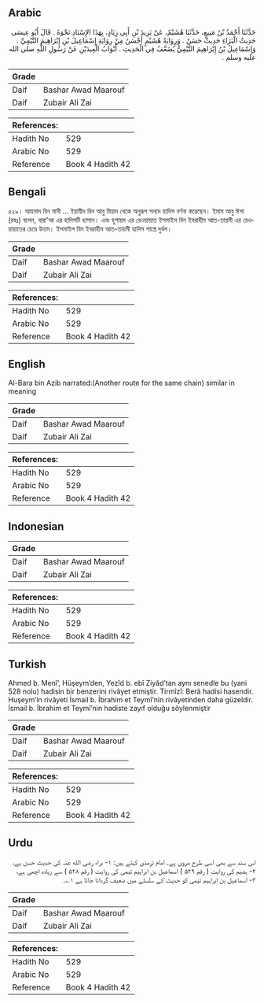 ## Arabic


<div dir="rtl" lang="ar" style={{fontSize:'larger',backgroundColor:'#f8f9fa',padding:20}}>
حَدَّثَنَا أَحْمَدُ بْنُ مَنِيعٍ، حَدَّثَنَا هُشَيْمٌ، عَنْ يَزِيدَ بْنِ أَبِي زِيَادٍ، بِهَذَا الإِسْنَادِ نَحْوَهُ ‏.‏ قَالَ أَبُو عِيسَى حَدِيثُ الْبَرَاءِ حَدِيثٌ حَسَنٌ ‏.‏ وَرِوَايَةُ هُشَيْمٍ أَحْسَنُ مِنْ رِوَايَةِ إِسْمَاعِيلَ بْنِ إِبْرَاهِيمَ التَّيْمِيِّ ‏.‏ وَإِسْمَاعِيلُ بْنُ إِبْرَاهِيمَ التَّيْمِيُّ يُضَعَّفُ فِي الْحَدِيثِ ‏.‏ أَبْوَابُ الْعِيدَيْنِ عَنْ رَسُولِ اللَّهِ صلى الله عليه وسلم ‏.‏
</div>
<div style={{backgroundColor:'#f8f9fa',padding:20, marginBottom: 10}}><table> <thead> <tr> <th>Grade</th> <th></th> </tr> </thead> <tbody> <tr><td>Daif</td><td>Bashar Awad Maarouf</td></tr><tr><td>Daif</td><td>Zubair Ali Zai</td></tr></tbody></table><table> <thead> <tr> <th>References:</th> <th></th> </tr> </thead> <tbody><tr><td>Hadith No</td><td>529</td></tr><tr><td>Arabic No</td><td>529</td></tr><tr><td>Reference</td><td>Book 4 Hadith 42</td></tr></tbody></table></div>

## Bengali


<div dir="ltr" lang="bn" style={{fontSize:'larger',backgroundColor:'#f8f9fa',padding:20}}>
৫২৯। আহমাদ বিন মানী ... ইয়াযীদ বিন আবু যিয়াদ থেকে অনুরূপ সনদে হাদিস বর্ণনা করেছেন। ইমাম আবু ঈসা (রহঃ) বলেন, বারা'আ এর হাদিসটি হাসান। এবং হুশায়ম এর রেওয়ায়াত ইসমাইল বিন ইবরাহীম আত-তায়মী এর রেওয়ায়াতের চেয়ে উত্তম। ইসমাইল বিন ইবরাহীম আত-তায়মী হাদিস শাস্ত্রে দুর্বল।
</div>
<div style={{backgroundColor:'#f8f9fa',padding:20, marginBottom: 10}}><table> <thead> <tr> <th>Grade</th> <th></th> </tr> </thead> <tbody> <tr><td>Daif</td><td>Bashar Awad Maarouf</td></tr><tr><td>Daif</td><td>Zubair Ali Zai</td></tr></tbody></table><table> <thead> <tr> <th>References:</th> <th></th> </tr> </thead> <tbody><tr><td>Hadith No</td><td>529</td></tr><tr><td>Arabic No</td><td>529</td></tr><tr><td>Reference</td><td>Book 4 Hadith 42</td></tr></tbody></table></div>

## English


<div dir="ltr" lang="en" style={{fontSize:'larger',backgroundColor:'#f8f9fa',padding:20}}>
Al-Bara bin Azib narrated:(Another route for the same chain) similar in meaning
</div>
<div style={{backgroundColor:'#f8f9fa',padding:20, marginBottom: 10}}><table> <thead> <tr> <th>Grade</th> <th></th> </tr> </thead> <tbody> <tr><td>Daif</td><td>Bashar Awad Maarouf</td></tr><tr><td>Daif</td><td>Zubair Ali Zai</td></tr></tbody></table><table> <thead> <tr> <th>References:</th> <th></th> </tr> </thead> <tbody><tr><td>Hadith No</td><td>529</td></tr><tr><td>Arabic No</td><td>529</td></tr><tr><td>Reference</td><td>Book 4 Hadith 42</td></tr></tbody></table></div>

## Indonesian


<div dir="ltr" lang="id" style={{fontSize:'larger',backgroundColor:'#f8f9fa',padding:20}}>

</div>
<div style={{backgroundColor:'#f8f9fa',padding:20, marginBottom: 10}}><table> <thead> <tr> <th>Grade</th> <th></th> </tr> </thead> <tbody> <tr><td>Daif</td><td>Bashar Awad Maarouf</td></tr><tr><td>Daif</td><td>Zubair Ali Zai</td></tr></tbody></table><table> <thead> <tr> <th>References:</th> <th></th> </tr> </thead> <tbody><tr><td>Hadith No</td><td>529</td></tr><tr><td>Arabic No</td><td>529</td></tr><tr><td>Reference</td><td>Book 4 Hadith 42</td></tr></tbody></table></div>

## Turkish


<div dir="ltr" lang="tr" style={{fontSize:'larger',backgroundColor:'#f8f9fa',padding:20}}>
Ahmed b. Menî’, Hüşeym’den, Yezîd b. ebî Ziyâd’tan aynı senedle bu (yani 528 nolu) hadisin bir benzerini rivâyet etmiştir. Tirmîzî: Berâ hadisi hasendir. Huşeym’in rivâyeti İsmail b. İbrahim et Teymî’nin rivâyetinden daha güzeldir. İsmail b. İbrahim et Teymî’nin hadiste zayıf olduğu söylenmiştir
</div>
<div style={{backgroundColor:'#f8f9fa',padding:20, marginBottom: 10}}><table> <thead> <tr> <th>Grade</th> <th></th> </tr> </thead> <tbody> <tr><td>Daif</td><td>Bashar Awad Maarouf</td></tr><tr><td>Daif</td><td>Zubair Ali Zai</td></tr></tbody></table><table> <thead> <tr> <th>References:</th> <th></th> </tr> </thead> <tbody><tr><td>Hadith No</td><td>529</td></tr><tr><td>Arabic No</td><td>529</td></tr><tr><td>Reference</td><td>Book 4 Hadith 42</td></tr></tbody></table></div>

## Urdu


<div dir="rtl" lang="ur" style={{fontSize:'larger',backgroundColor:'#f8f9fa',padding:20}}>
اس سند سے بھی اسی طرح مروی ہے۔ امام ترمذی کہتے ہیں: ۱- براء رضی الله عنہ کی حدیث حسن ہے، ۲- ہشیم کی روایت ( رقم ۵۲۹ ) اسماعیل بن ابراہیم تیمی کی روایت ( رقم ۵۲۸ ) سے زیادہ اچھی ہے، ۳- اسماعیل بن ابراہیم تیمی کو حدیث کے سلسلے میں ضعیف گردانا جاتا ہے ۱؎۔
</div>
<div style={{backgroundColor:'#f8f9fa',padding:20, marginBottom: 10}}><table> <thead> <tr> <th>Grade</th> <th></th> </tr> </thead> <tbody> <tr><td>Daif</td><td>Bashar Awad Maarouf</td></tr><tr><td>Daif</td><td>Zubair Ali Zai</td></tr></tbody></table><table> <thead> <tr> <th>References:</th> <th></th> </tr> </thead> <tbody><tr><td>Hadith No</td><td>529</td></tr><tr><td>Arabic No</td><td>529</td></tr><tr><td>Reference</td><td>Book 4 Hadith 42</td></tr></tbody></table></div>